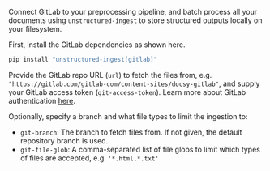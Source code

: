 Connect GitLab to your preprocessing pipeline, and batch process all your documents using `unstructured-ingest` to store structured outputs locally on your filesystem.

First, install the GitLab dependencies as shown here.

```bash
pip install "unstructured-ingest[gitlab]"
```

Provide the GitLab repo URL (`url`) to fetch the files from, e.g. `"https://gitlab.com/gitlab-com/content-sites/docsy-gitlab"`,
and supply your GitLab access token (`git-access-token`).
Learn more about GitLab authentication [here](https://docs.gitlab.com/ee/api/rest/index.html#personalprojectgroup-access-tokens).

Optionally, specify a branch and what file types to limit the ingestion to:
* `git-branch`: The branch to fetch files from. If not given, the default repository branch is used.
* `git-file-glob`: A comma-separated list of file globs to limit which types of files are accepted, e.g. `'*.html,*.txt'`

